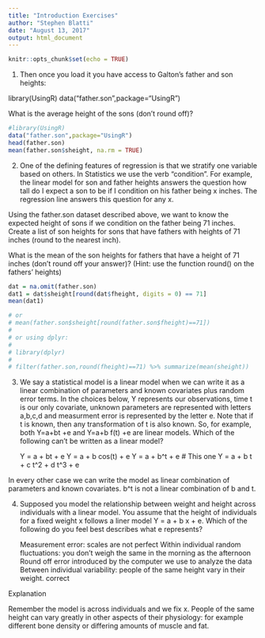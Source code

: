 ---
title: "Introduction Exercises"
author: "Stephen Blatti"
date: "August 13, 2017"
output: html_document
---

```{r setup, include=FALSE}
knitr::opts_chunk$set(echo = TRUE)
```

1. Then once you load it you have access to Galton's father and son heights:

library(UsingR)
data("father.son",package="UsingR")

What is the average height of the sons (don't round off)?

```{r}
#library(UsingR)
data("father.son",package="UsingR")
head(father.son)
mean(father.son$sheight, na.rm = TRUE)
```
2. One of the defining features of regression is that we stratify one variable based on others. In Statistics we use the verb "condition". For example, the linear model for son and father heights answers the question how tall do I expect a son to be if I condition on his father being x inches. The regression line answers this question for any x.

Using the father.son dataset described above, we want to know the expected height of sons if we condition on the father being 71 inches. Create a list of son heights for sons that have fathers with heights of 71 inches (round to the nearest inch).

What is the mean of the son heights for fathers that have a height of 71 inches (don't round off your answer)? (Hint: use the function round() on the fathers' heights)

```{r}
dat = na.omit(father.son)
dat1 = dat$sheight[round(dat$fheight, digits = 0) == 71]
mean(dat1)

# or
# mean(father.son$sheight[round(father.son$fheight)==71])
# 
# or using dplyr:
# 
# library(dplyr)
# 
# filter(father.son,round(fheight)==71) %>% summarize(mean(sheight))

```

3. We say a statistical model is a linear model when we can write it as a linear combination of parameters and known covariates plus random error terms. In the choices below, Y represents our observations, time t is our only covariate, unknown parameters are represented with letters a,b,c,d and measurment error is represented by the letter e. Note that if t is known, then any transformation of t is also known. So, for example, both Y=a+bt +e and Y=a+b f(t) +e are linear models. Which of the following can't be written as a linear model?

      Y = a + bt + e
      Y = a + b cos(t) + e
      Y = a + b^t + e # This one
      Y = a + b t + c t^2 + d t^3 + e

In every other case we can write the model as linear combination of parameters and known covariates. b^t is not a linear combination of b and t.

4. Supposed you model the relationship between weight and height across individuals with a linear model. You assume that the height of individuals for a fixed weight x follows a liner model Y = a + b x + e. Which of the following do you feel best describes what e represents?

    Measurement error: scales are not perfect
    Within individual random fluctuations: you don't weigh the same in the morning as the afternoon
    Round off error introduced by the computer we use to analyze the data
    Between individual variability: people of the same height vary in their weight. correct

Explanation

Remember the model is across individuals and we fix x. People of the same height can vary greatly in other aspects of their physiology: for example different bone density or differing amounts of muscle and fat.






















